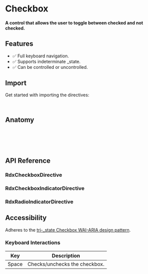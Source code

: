 
<Meta title="Primitives/Checkbox" />

# Checkbox

#### A control that allows the user to toggle between checked and not checked.

<Canvas sourceState="hidden" of={CheckboxDirectiveStories.Default} />

## Features

- ✅ Full keyboard navigation.
- ✅ Supports indeterminate \_state.
- ✅ Can be controlled or uncontrolled.

## Import

Get started with importing the directives:

```typescript
import { RdxCheckboxDirective, RdxCheckboxInputDirective, RdxCheckboxIndicatorDirective } from '@radix-ng/primitives/checkbox';
```

## Anatomy

```html
<button rdxCheckboxRoot [(checked)]="checked">
  <lucide-angular rdxCheckboxIndicator name="check" />
  <input rdxCheckboxInput type="checkbox" />
</button>
```

## API Reference

### RdxCheckboxDirective

<ArgTypes of={RdxCheckboxDirective} />

### RdxCheckboxIndicatorDirective

### RdxRadioIndicatorDirective

## Accessibility

Adheres to the [tri-\_state Checkbox WAI-ARIA design pattern](https://www.w3.org/WAI/ARIA/apg/patterns/checkbox).

### Keyboard Interactions

| Key   | Description                   |
|-------|-------------------------------|
| Space | Checks/unchecks the checkbox. |
